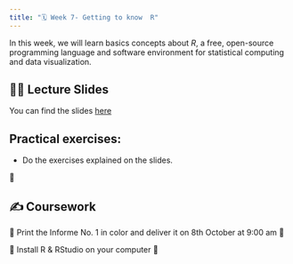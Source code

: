 ```yaml
---
title: "🗓️ Week 7- Getting to know  R"
---
```


In this week, we will learn basics concepts about *R*, a free, open-source programming language and software environment for statistical computing and data visualization.


## 👨‍🏫 Lecture Slides 

You can find the slides [here](https://stats.oarc.ucla.edu/wp-content/uploads/2023/08/R_Programming.html#)


## **Practical exercises**:

-  Do the exercises explained on the slides. 

🎥 


## ✍️ Coursework

🚧 Print the Informe No. 1 in color and deliver it  on 8th October at 9:00 am 🚧

🚧 Install R & RStudio on your computer 🚧


